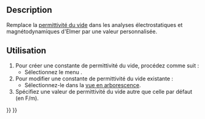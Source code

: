 <languages/>

{{Docnav/fr
|[[FEM_ConstraintBodyHeatSource/fr|Source de chaleur du corps]]
|[[FEM_MeshNetgenFromShape/fr|Mailler avec Netgen]]
|[[FEM_Workbench/fr|Atelier FEM]]
|IconL=FEM_ConstraintBodyHeatSource.svg
|IconR=FEM_MeshNetgenFromShape.svg
|IconC=Workbench_FEM.svg
}}

{{GuiCommandContainer
|
{{GuiCommand/fr
|Name=FEM ConstantVacuumPermittivity
|Name/fr=FEM Constante de permittivité du vide
|MenuLocation=Modèle → Remplacer les constantes → Constante de permittivité du vide
|Workbenches=[[FEM_Workbench/fr|FEM]]
|Version=0.19
|SeeAlso=
}}
{{GuiCommandFemInfo
|Solvers=Elmer
}}
}}

==Description==

Remplace la [https://fr.wikipedia.org/wiki/Permittivit%C3%A9_du_vide permittivité du vide] dans les analyses électrostatiques et magnétodynamiques d'Elmer par une valeur personnalisée.

<span id="Usage"></span>
==Utilisation==

# Pour créer une constante de permittivité du vide, procédez comme suit :
#* Sélectionnez le menu {{MenuCommand|Model → Overwrite Constants → [[Image:FEM_ConstantVacuumPermittivity.svg|16px]] Constante de permittivité du vide}}.
# Pour modifier une constante de permittivité du vide existante :
#* Sélectionnez-le dans la [[Tree_view/fr|vue en arborescence]].
# Spécifiez une valeur de permittivité du vide autre que celle par défaut (en F/m).


{{Docnav/fr
|[[FEM_ConstraintBodyHeatSource/fr|Source de chaleur du corps]]
|[[FEM_MeshNetgenFromShape/fr|Mailler avec Netgen]]
|[[FEM_Workbench/fr|Atelier FEM]]
|IconL=FEM_ConstraintBodyHeatSource.svg
|IconR=FEM_MeshNetgenFromShape.svg
|IconC=Workbench_FEM.svg
}}

{{FEM Tools navi{{#translation:}}}}
{{Userdocnavi{{#translation:}}}}